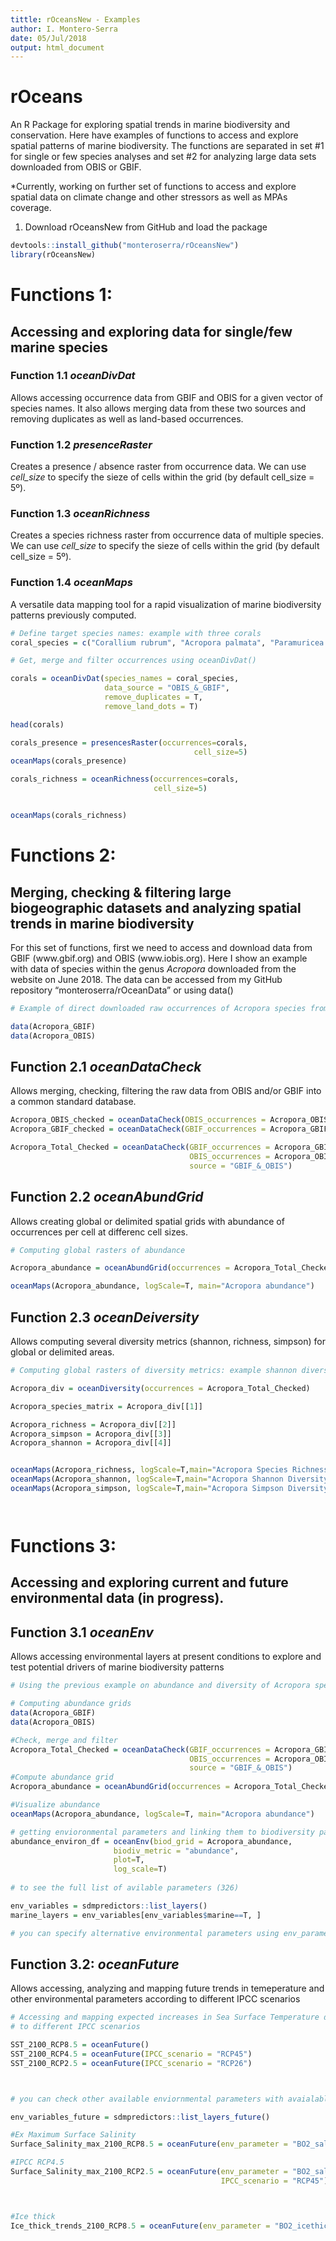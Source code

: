 ```yaml
---
tittle: rOceansNew - Examples
author: I. Montero-Serra
date: 05/Jul/2018
output: html_document
---
```


# rOceans 
An R Package for exploring spatial trends in marine biodiversity and conservation. Here
have examples of functions to access and explore spatial patterns of marine biodiversity. 
The functions are separated in set #1 for single or few species analyses and set #2 for
analyzing large data sets downloaded from OBIS or GBIF. 

*Currently, working on further set of functions to access and explore spatial data on climate change and other stressors as well as MPAs coverage. 

(1) Download rOceansNew from GitHub and load the package
```r

devtools::install_github("monteroserra/rOceansNew")
library(rOceansNew)

```

# Functions 1: 
## Accessing and exploring data for single/few marine species

### Function 1.1 *oceanDivDat* 
Allows accessing occurrence data from GBIF and OBIS for a given vector of species names. It also allows merging data from these two sources and removing duplicates as well as land-based occurrences. 

### Function 1.2 *presenceRaster* 
Creates a presence / absence raster from occurrence data. We can use *cell_size* to specify the sieze of cells within the grid (by default 
cell_size = 5º).

### Function 1.3 *oceanRichness* 
Creates a species richness raster from occurrence data of multiple species. We can use *cell_size* to specify the sieze of cells within the grid (by default cell_size = 5º). 

### Function 1.4 *oceanMaps*  
A versatile data mapping tool for a rapid visualization of marine biodiversity patterns previously computed.  


```r
# Define target species names: example with three corals
coral_species = c("Corallium rubrum", "Acropora palmata", "Paramuricea clavata")

# Get, merge and filter occurrences using oceanDivDat()

corals = oceanDivDat(species_names = coral_species,
                     data_source = "OBIS_&_GBIF", 
                     remove_duplicates = T, 
                     remove_land_dots = T)

head(corals)

corals_presence = presencesRaster(occurrences=corals, 
                                         cell_size=5)
oceanMaps(corals_presence)

corals_richness = oceanRichness(occurrences=corals, 
                                cell_size=5)


oceanMaps(corals_richness)

```

# Functions 2: 
## Merging, checking & filtering large biogeographic datasets and analyzing spatial trends in marine biodiversity

For this set of functions, first we need to access and download data from GBIF (www.gbif.org) and OBIS (www.iobis.org). Here I show an example with data of species within the genus *Acropora* downloaded from the website on June 2018. The data can be accessed from my GitHub repository "monteroserra/rOceanData" or using data()

```r

# Example of direct downloaded raw occurrences of Acropora species from GBIF and OBIS

data(Acropora_GBIF) 
data(Acropora_OBIS)

```


## Function 2.1 *oceanDataCheck* 
Allows merging, checking, filtering the raw data from OBIS and/or GBIF into a common standard database. 

```r

Acropora_OBIS_checked = oceanDataCheck(OBIS_occurrences = Acropora_OBIS, source = "OBIS")
Acropora_GBIF_checked = oceanDataCheck(GBIF_occurrences = Acropora_GBIF, source = "GBIF")

Acropora_Total_Checked = oceanDataCheck(GBIF_occurrences = Acropora_GBIF,
                                        OBIS_occurrences = Acropora_OBIS,
                                        source = "GBIF_&_OBIS")

```

## Function 2.2 *oceanAbundGrid* 
Allows creating global or delimited spatial grids with abundance
of occurrences per cell at differenc cell sizes. 

```r
# Computing global rasters of abundance

Acropora_abundance = oceanAbundGrid(occurrences = Acropora_Total_Checked, cell_size=5)

oceanMaps(Acropora_abundance, logScale=T, main="Acropora abundance")


```


## Function 2.3 *oceanDeiversity* 
Allows computing several diversity metrics (shannon, richness, simpson) for global or delimited areas. 

```r

# Computing global rasters of diversity metrics: example shannon diversity of Acropora species

Acropora_div = oceanDiversity(occurrences = Acropora_Total_Checked)

Acropora_species_matrix = Acropora_div[[1]]

Acropora_richness = Acropora_div[[2]]
Acropora_simpson = Acropora_div[[3]]
Acropora_shannon = Acropora_div[[4]]


oceanMaps(Acropora_richness, logScale=T,main="Acropora Species Richness")
oceanMaps(Acropora_shannon, logScale=T,main="Acropora Shannon Diversity")
oceanMaps(Acropora_simpson, logScale=T,main="Acropora Simpson Diversity")




```


# Functions 3: 
## Accessing and exploring current and future environmental data (in progress). 


## Function 3.1 *oceanEnv* 
Allows accessing environmental layers at present conditions to explore and test potential
drivers of marine biodiversity patterns

```r

# Using the previous example on abundance and diversity of Acropora species

# Computing abundance grids
data(Acropora_GBIF)
data(Acropora_OBIS)

#Check, merge and filter
Acropora_Total_Checked = oceanDataCheck(GBIF_occurrences = Acropora_GBIF,
                                        OBIS_occurrences = Acropora_OBIS,
                                        source = "GBIF_&_OBIS")
#Compute abundance grid
Acropora_abundance = oceanAbundGrid(occurrences = Acropora_Total_Checked, cell_size=5)

#Visualize abundance
oceanMaps(Acropora_abundance, logScale=T, main="Acropora abundance")

# getting envioronmental parameters and linking them to biodiversity patterns
abundance_environ_df = oceanEnv(biod_grid = Acropora_abundance,
                       biodiv_metric = "abundance", 
                       plot=T, 
                       log_scale=T)
  
# to see the full list of avilable parameters (326)

env_variables = sdmpredictors::list_layers()
marine_layers = env_variables[env_variables$marine==T, ]

# you can specify alternative environmental parameters using env_parameters


```


## Function 3.2: *oceanFuture*
Allows accessing, analyzing and mapping future trends in temeperature and other environmental parameters according to different IPCC scenarios

```r
# Accessing and mapping expected increases in Sea Surface Temperature data for 2100 according
# to different IPCC scenarios

SST_2100_RCP8.5 = oceanFuture()
SST_2100_RCP4.5 = oceanFuture(IPCC_scenario = "RCP45")
SST_2100_RCP2.5 = oceanFuture(IPCC_scenario = "RCP26")



# you can check other available enviornmental parameters with avaialable future projections

env_variables_future = sdmpredictors::list_layers_future()

#Ex Maximum Surface Salinity
Surface_Salinity_max_2100_RCP8.5 = oceanFuture(env_parameter = "BO2_salinitymax_ss")

#IPCC RCP4.5
Surface_Salinity_max_2100_RCP2.5 = oceanFuture(env_parameter = "BO2_salinitymax_ss", 
                                               IPCC_scenario = "RCP45")



#Ice thick
Ice_thick_trends_2100_RCP8.5 = oceanFuture(env_parameter = "BO2_icethickmax_ss")


```




